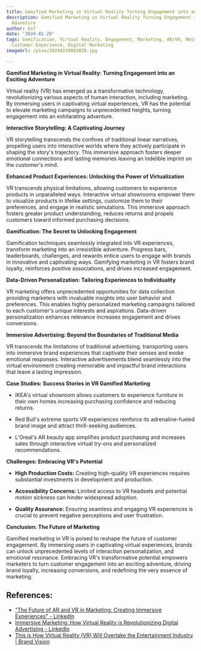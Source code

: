 ```yaml
---
title: Gamified Marketing in Virtual Reality Turning Engagement into an Exciting Adventure
description: Gamified Marketing in Virtual Reality Turning Engagement into an Exciting
  Adventure
author: Usf
date: '2024-01-29'
tags: Gamification, Virtual Reality, Engagement, Marketing, AR/VR, Metaverse, UX,
  Customer Experience, Digital Marketing
imageUrl: /pixa/20240220083020.jpg

---
```

**Gamified Marketing in  Virtual Reality: Turning  Engagement into an Exciting Adventure**

Virtual reality (VR)  has emerged as a transformative technology, revolutionizing  various aspects of human interaction,  including marketing. By immersing users in captivating  virtual experiences, VR has the potential to elevate marketing campaigns to unprecedented  heights, turning engagement into an exhilarating adventure.

**Interactive Storytelling: A Captivating Journey**

VR storytelling transcends the confines of traditional linear narratives,  propelling users into interactive worlds where they actively participate in shaping the  story's trajectory. This immersive approach fosters  deeper emotional connections and lasting memories  leaving an indelible  imprint  on the customer's  mind.

**Enhanced Product Experiences: Unlocking the Power of Virtualization**

VR transcends physical limitations, allowing customers to experience products in unparalleled ways. Interactive virtual  showrooms empower them to visualize products in lifelike settings, customize them to their preferences, and engage in realistic simulations. This immersive approach fosters greater product understanding, reduces returns  and propels customers  toward informed purchasing decisions.

**Gamification:  The Secret to Unlocking Engagement**

Gamification techniques seamlessly integrated into VR experiences, transform marketing into an irresistible adventure. Progress bars, leaderboards, challenges, and rewards entice users to engage with brands in innovative and captivating ways. Gamifying marketing in VR fosters brand loyalty, reinforces positive  associations, and drives increased engagement.

**Data-Driven Personalization:  Tailoring Experiences  to Individuality**

VR marketing offers unprecedented opportunities for data collection providing marketers with invaluable insights into user behavior and preferences. This enables highly personalized marketing campaigns tailored to each customer's unique interests and aspirations. Data-driven personalization enhances relevance  increases engagement and drives conversions.

**Immersive Advertising: Beyond the Boundaries  of Traditional Media**

VR transcends the limitations of traditional advertising,  transporting users into immersive  brand  experiences that captivate their senses and evoke emotional responses. Interactive advertisements  blend seamlessly into the virtual environment creating memorable and impactful brand interactions that  leave a lasting impression.

**Case Studies: Success Stories in VR Gamified Marketing**

- IKEA's virtual showroom allows  customers to experience furniture in their own homes increasing purchasing confidence and reducing returns.

- Red Bull's extreme sports VR experiences reinforce its adrenaline-fueled  brand image and attract thrill-seeking audiences.

- L'Oreal's AR beauty app simplifies product purchasing and  increases sales  through interactive virtual try-ons and personalized recommendations.

**Challenges: Embracing VR's Potential**

- **High Production Costs:** Creating high-quality  VR experiences requires substantial investments in development and production.

- **Accessibility Concerns:** Limited access to VR headsets and potential motion sickness  can hinder widespread adoption.

- **Quality Assurance:** Ensuring seamless  and engaging VR experiences is crucial to prevent negative perceptions and user frustration.

**Conclusion: The Future of Marketing**

Gamified marketing  in  VR is poised to reshape the future  of customer engagement.  By immersing users in captivating virtual  experiences, brands can unlock unprecedented levels of  interaction personalization, and emotional resonance. Embracing VR's transformative potential empowers  marketers to turn customer  engagement into an exciting adventure, driving brand loyalty, increasing conversions, and  redefining  the very essence of marketing.

## References:
- ["The Future of AR and VR in Marketing: Creating Immersive Experiences" - LinkedIn](https://www.linkedin.com/pulse/future-ar-vr-marketing-creating-immersive-experiences-jalal-umer-ius9e?trk=article-ssr-frontend-pulse_more-articles_related-content-card)
- [Immersive Marketing: How Virtual Reality is Revolutionizing Digital Advertising - LinkedIn](https://www.linkedin.com/pulse/immersive-marketing-how-virtual-reality-digital-arunachalam)
- [This is How Virtual Reality (VR) Will Overtake the Entertainment Industry | Brand Vision](https://www.brandvm.com/post/virtual-reality-entertainment)
